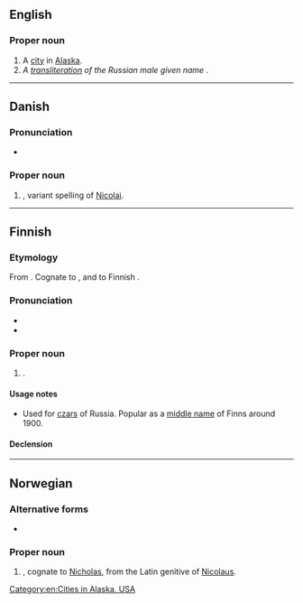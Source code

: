 ==English==
{{wikipedia|Nikolai, Alaska}}

===Proper noun===
{{en-proper noun}}

# A [[city]] in [[Alaska]].
# ''A [[transliteration]] of the Russian male given name'' {{m|ru|Николай|tr=||[[Nicholas]]|sc=Cyrl}}.

[[Category:en:Cities in Alaska, USA]]

----

==Danish==

===Pronunciation===
* {{IPA|da|[ˈneɡ̊olaɪ̯]}}

===Proper noun===
{{head|da|proper noun}}

# {{given name|da|male}}, variant spelling of [[Nicolai]].

----

==Finnish==

===Etymology===
From {{bor|fi|ru|Никола́й}}. Cognate to {{cog|en|Nicholas}}, and to Finnish {{m|fi|Niilo}}.

===Pronunciation===
* {{fi-IPA}}
* {{hyphenation|fi|Ni|ko|lai}}

===Proper noun===
{{fi-proper noun}}

# {{given name|fi|male}}.

====Usage notes====
* Used for [[czar]]s of Russia. Popular as a [[middle name]] of Finns around 1900.

====Declension====
{{fi-decl-maa|Nikolai|a}}

----

==Norwegian==

===Alternative forms===
* {{l|no|Nicolai}}

===Proper noun===
{{head|no|proper noun}}

# {{given name|no|male}}, cognate to [[Nicholas]], from the Latin genitive of [[Nicolaus]].